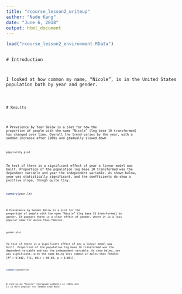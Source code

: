 ```yaml
---
title: "rcourse_lesson2_writeup"
author: "Nade Kang"
date: "June 6, 2018"
output: html_document
---
```


```r
load("rcourse_lesson2_environment.RData")
```

<pre><code class="r"># Introduction

I looked at how common my name, "Nicole", is in the United States population both by year and gender.

<pre><code class="r"># Results

<pre><code class="r"># Prevalence by Year
Below is a plot for how the proportion of people with the name "Nicole" (log base 10 transformed) has changed over time. Overall the trend varies by the year, with a sudden increase after 1960s and gradually slowed down
```r
popularity.plot
```
To test if there is a significant effect of year a linear model was built. Proportion of the population log base 10 transformed was the dependent variable and year the independent variable. As shown below, year was statistically significant, and the coefficients do show a positive slope, though quite tiny.
```r
summary(year.lm)
```
<pre><code class="r"># Prevalence by Gender
Below is a plot for the proportion of people with the name "Nicole" (log base 10 transformed) by gender. It appears there is a clear effect of gender, where it is a less popular name for males than females.
```r
gender.plot
```
To test if there is a significant effect of sex a linear model was built. Proportion of the population log base 10 transformed was the dependent variable and sex the independent variable. As show below, sex was significant, with the name being less common in males than females [R^2^ = 0.442, F(1, 101) = 80.02, p < 0.001].
```r
summary(genderlm)
```
<pre><code class="r"># Conclusion
"Nicole" increased suddenly in 1960s and it is more popular for female than male